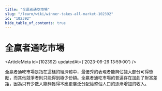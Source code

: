 ```yaml
---
title: "全贏者通吃市場"
slug: "/learn/wiki/winner-takes-all-market-102392"
id: "102392"
hide_table_of_contents: true
---
```



# 全贏者通吃市場

<ArticleMeta id={102392} updatedAt={'2023-09-26 13:59:00'} />
<div className='border-solid border-b border-t-0 my-4 border-[var(--ifm-color-gray-300)]' />

全贏者通吃市場是指在這樣的經濟體中，最優秀的表現者能夠佔據大部分可得獎勵，而其他競爭者則只能得到極少份額。全贏者通吃市場的普遍存在加劇了財富差距，因為只有少數人能夠獲得本應更廣泛分配給整個人口的逐漸增加的收入。
